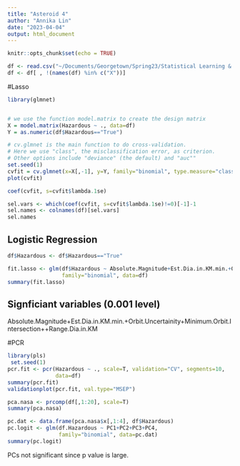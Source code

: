 ```yaml
---
title: "Asteroid 4"
author: "Annika Lin"
date: "2023-04-04"
output: html_document
---
```


```r
knitr::opts_chunk$set(echo = TRUE)
```

```r
df <- read.csv("~/Documents/Georgetown/Spring23/Statistical Learning & Data Science/Project/NASA-asteroid-Classification-master/nasa_4_4_23.csv")
df <- df[ , !(names(df) %in% c("X"))]
```


#Lasso
```r
library(glmnet)


# we use the function model.matrix to create the design matrix
X = model.matrix(Hazardous ~ ., data=df)
Y = as.numeric(df$Hazardous=="True")

# cv.glmnet is the main function to do cross-validation.
# Here we use "class", the misclassification error, as criterion.
# Other options include "deviance" (the default) and "auc""
set.seed(1)
cvfit = cv.glmnet(x=X[,-1], y=Y, family="binomial", type.measure="class")
plot(cvfit)
```

```r
coef(cvfit, s=cvfit$lambda.1se)
```

```r
sel.vars <- which(coef(cvfit, s=cvfit$lambda.1se)!=0)[-1]-1
sel.names <- colnames(df)[sel.vars]
sel.names
```

## Logistic Regression
```r
df$Hazardous <- df$Hazardous=="True"

fit.lasso <- glm(df$Hazardous ~ Absolute.Magnitude+Est.Dia.in.KM.min.+Orbit.Uncertainity+Minimum.Orbit.Intersection+Inclination+Mean.Motion+Range.Dia.in.KM,
                 family="binomial", data=df)
summary(fit.lasso)
```


## Signficiant variables (0.001 level)

Absolute.Magnitude+Est.Dia.in.KM.min.+Orbit.Uncertainity+Minimum.Orbit.Intersection++Range.Dia.in.KM

#PCR
```r
library(pls)
 set.seed(1)
pcr.fit <- pcr(Hazardous ~ ., scale=T, validation="CV", segments=10,
               data=df)
summary(pcr.fit)
validationplot(pcr.fit, val.type="MSEP")
```

```r
pca.nasa <- prcomp(df[,1:20], scale=T)
summary(pca.nasa)

pc.dat <- data.frame(pca.nasa$x[,1:4], df$Hazardous)
pc.logit <- glm(df.Hazardous ~ PC1+PC2+PC3+PC4,
                family="binomial", data=pc.dat)
summary(pc.logit)
```

PCs not significant since p value is large.
